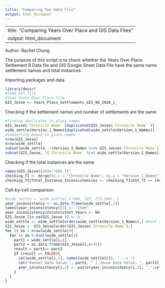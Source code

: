 ```yaml
---
title: "Comparing Two Data File"
output: html_document
---
```

---
title: "Comparing Years Over Place and GIS Data Files"
output: html_document
---

Author: Rachel Chung

The purpose of this script is to check whether the Years Over Place Settlement R.Data file and GIS Google Sheet Data File have the same name settlement names and total instances. 

Importing packages and data

```r
library(descr)
#load GIS file
#load Years Over Place file
GIS_Jesse <- Years_Place_Settlements_GIS_06_2020_1_
```


Checking if the settlement names and number of settlements are the same

```r
#finding duplicates in place names 
GIS_Jesse$`Chronicle Name` [duplicated(GIS_Jesse$`Chronicle Name` )]
wide_settle$Version_1_Names[duplicated(wide_settle$Version_1_Names)]
#subsetting based on place names  
nrow(GIS_Jesse)
nrow(wide_settle)
subset(wide_settle, !(Version_1_Names %in% GIS_Jesse$`Chronicle Name`)) 
subset(GIS_Jesse, !(`Chronicle Name` %in% wide_settle$Version_1_Names))
```

Checking if the total instances are the same 

```r
names(GIS_Jesse)[20]<-"GIS_TI"
checking_TI <- merge(by.x = "Chronicle Name", by.y = "Version_1_Names" ,GIS_Jesse[,c(1,20)],wide_settle[,c(1,5)])
checking_TI$Total_Instance_Inconsistencies <- checking_TI$GIS_TI == checking_TI$Total_Instances
```

Cell-by-cell comparison
```r
#wide_settle <- wide_settle[-c(106, 107, 273,294), ]
year_inconsistency <- as.data.frame(wide_settle[,1])
names(year_inconsistency)[1] <- "Item"
year_inconsistency$Inconsistent_Years <- NA
GIS_Jesse [is.na(GIS_Jesse )] <- 0
wide_settle <- wide_settle[order(wide_settle$Version_1_Names),] #must sort
GIS_Jesse <- GIS_Jesse[order(GIS_Jesse$`Chronicle Name`),]
for (i in 1:nrow(wide_settle)){
  for (c in 6:ncol(wide_settle)){
    part1 = wide_settle[i,c]
    part2 = as.data.frame(GIS_Jesse[i,c+15])
    result = part1== part2
    if (result == FALSE){
      cat(wide_settle[i,1], names(wide_settle[c]), " --> ")
      cat("Rachel Data Value:", part1, " | Jesse Data Value: ", part2[,1], "\n")
      year_inconsistency[i,2] <- paste(year_inconsistency[i,2], ",",colnames(wide_settle[c]))
    }
  }
}
```